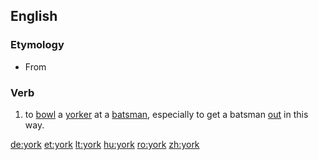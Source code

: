 {{also|York}}
==English==

===Etymology===
* From {{term|yorker}}

===Verb===
{{en-verb}}

# {{cricket}} to [[bowl]] a [[yorker]] at a [[batsman]], especially to get a batsman [[out]] in this way.

[[de:york]]
[[et:york]]
[[lt:york]]
[[hu:york]]
[[ro:york]]
[[zh:york]]